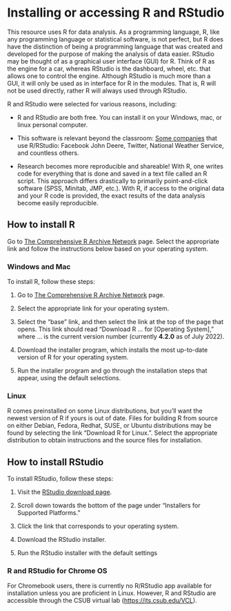# Installing or accessing R and RStudio {#sec-appendix-startingR}

 

This resource uses R for data analysis.  As a programming language, R, like any programming language or statistical software, is not perfect, but R does have the distinction of being a programming language that was created and developed for the purpose of making the analysis of data easier.   RStudio may be thought of as a graphical user interface (GUI) for R. Think of R as the engine for a car, whereas RStudio is the dashboard, wheel, etc. that allows one to control the engine.  Although RStudio is much more than a GUI, it will only be used as in interface for R in the modules. That is, R will not be used directly, rather R will always used through RStudio. 

R and RStudio were selected for various reasons, including:

+ R and RStudio are both free.  You can install it on your Windows, mac, or linux personal computer. 

+ This software is relevant beyond the classroom:  [Some companies](https://www.linkedin.com/pulse/discover-r-applications-why-top-companies-using-gifty-mol-lalachan) that use R/RStudio: Facebook John Deere, Twitter, National Weather Service, and countless others. 
    
+ Research becomes more reproducible and shareable! With R, one writes code for everything that is done  and saved in a text file called an R script. This approach differs drastically to primarily point-and-click software (SPSS, Minitab, JMP, etc.).  With R, if  access to the original data and your R code is provided, the exact results of the data analysis become easily reproducible.


 

## How to install R 
 
Go to [The Comprehensive R Archive Network](https://cran.r-project.org/) page. Select the appropriate link and follow the instructions below based on your operating system.


### Windows and Mac {-}

To install R, follow these steps:

1. Go to [The Comprehensive R Archive Network](https://cran.r-project.org/) page.

2. Select the appropriate link for your operating system.

3. Select the "base" link, and then select the link at the top of the page that opens. This link should read "Download R ... for [Operating System]," where ... is the current version number (currently **4.2.0** as of July 2022).

4. Download the installer program, which installs the most up-to-date version of R for your operating system.

5. Run the installer program and go through the installation steps that appear, using the default selections.


### Linux {-}

R comes preinstalled on some Linux distributions, but you'll want the newest version of R if yours is out of date. Files for building R from source on either Debian, Fedora, Redhat, SUSE, or Ubuntu distributions may be found by selecting the link "Download R for Linux.". Select the appropriate distribution to obtain instructions and the source files for installation. 


## How to install RStudio 

To install RStudio, follow these steps:

1. Visit the [RStudio download page](https://posit.co/download/rstudio-desktop/).

2. Scroll down towards the bottom of the page under "Installers for Supported Platforms."

3. Click the link that corresponds to your operating system.

4. Download the RStudio installer.

5. Run the RStudio installer with the default settings


### R and RStudio for Chrome OS {-}

For Chromebook users, there is currently no R/RStudio app available for installation unless you are proficient in Linux. However, R and RStudio are accessible through the CSUB virtual lab ([https://its.csub.edu/VCL](https://its.csub.edu/VCL)).


 
